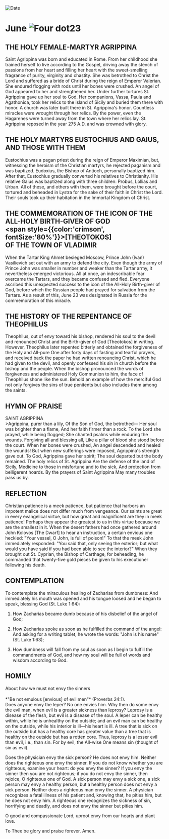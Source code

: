 
<RunningHead />
<Image src="/title-imprint.png" height={68} width={50} alt="Date" className="title-imprint"/>

# <div id="date">June <Image className="four-dot" src="/four-dot.png" height={15} width={15} alt="Four dot" />23</div>

## THE HOLY FEMALE-MARTYR AGRIPPINA

Saint Agrippina was born and educated in Rome. From her childhood she trained herself to live according to the Gospel, driving away the stench of passions from her heart and filling her heart with the sweet-smelling fragrance of purity, virginity and chastity. She was betrothed to Christ the Lord and suffered as a bride of Christ during the reign of Emperor Valerian. She endured flogging with rods until her bones were crushed. An angel of God appeared to her and strengthened her. Under further tortures St. Agrippina gave up her soul to God. Her companions, Vassa, Paula and Agathonica, took her relics to the island of Sicily and buried them there with honor. A church was later built there in St. Agrippina's honor. Countless miracles were wrought through her relics. By the power, even the Hagarenes were turned away from the town where her relics lay. St. Agrippina reposed in the year 275 A.D. and was crowned with glory.

## THE HOLY MARTYRS EUSTOCHIUS AND GAIUS, AND THOSE WITH THEM

Eustochius was a pagan priest during the reign of Emperor Maximian, but, witnessing the heroism of the Christian martyrs, he rejected paganism and was baptized. Eudoxius, the Bishop of Antioch, personally baptized him. After that, Eustochius gradually converted his relatives to Christianity. His relative Gaius was baptized along with three children: Probus, Lollias and Urban. All of these, and others with them, were brought before the court, tortured and beheaded in Lystra for the sake of their faith in Christ the Lord. Their souls took up their habitation in the Immortal Kingdom of Christ.

## THE COMMEMORATION OF THE ICON OF THE ALL-HOLY BIRTH-GIVER OF GOD<br /><span style={{color:'crimson', fontSize:'80%'}}>[THEOTOKOS]</span><br />OF THE TOWN OF VLADIMIR

When the Tartar King Ahmet besieged Moscow, Prince John (Ivan) Vasilievich set out with an army to defend the city. Even though the army of Prince John was smaller in number and weaker than the Tartar army, it nevertheless emerged victorious. All at once, an indescribable fear overcame the Tartars, and they became confused and fled. Everyone ascribed this unexpected success to the icon of the All-Holy Birth-giver of God, before which the Russian people had prayed for salvation from the Tartars. As a result of this, June 23 was designated in Russia for the commemoration of this miracle.

## THE HISTORY OF THE REPENTANCE OF THEOPHILUS

Theophilus, out of envy toward his bishop, rendered his soul to the devil and renounced Christ and the Birth-giver of God [Theotokos] in writing. However, Theophilus later repented bitterly and obtained the forgiveness of the Holy and All-pure One after forty days of fasting and tearful prayers, and received back the paper he had written renouncing Christ, which he had given to the devil, and openly confessed his sin in church before the bishop and the people. When the bishop pronounced the words of forgiveness and administered Holy Communion to him, the face of Theophilus shone like the sun. Behold an example of how the merciful God not only forgives the sins of true penitents but also includes them among the saints.

 
## HYMN OF PRAISE
<div style={{textAlign:'center', color:'crimson', fontWeight:'bold'}}>
SAINT AGRIPPINA
</div>
>Agrippina, purer than a lily,  
Of the Son of God, the betrothed—  
Her soul was brighter than a flame,  
And her faith firmer than a rock.  
To the Lord she prayed, while being flogged;  
She chanted psalms while enduring the wounds.  
Forgiving all and blessing all,  
Like a pillar of blood she stood before the court.  
When her bones were crushed,  
An angel descended and healed the wounds!  
But when new sufferings were imposed,  
Agrippina's strength gave out.  
To God, Agrippina gave her spirit;  
The soul departed but the body remained.  
The holy relics of St. Agrippina  
Are the defense of the land of Sicily,  
Medicine to those in misfortune and to the sick,  
And protection from belligerent hoards.  
By the prayers of Saint Agrippina  
May many troubles pass us by.  
 
## REFLECTION
 
Christian patience is a meek patience, but patience that harbors an impotent malice does not differ much from vengeance. Our saints are great in every evangelical virtue, but how great and magnificent are they in meek patience! Perhaps they appear the greatest to us in this virtue because we are the smallest in it. When the desert fathers had once gathered around John Kolovos [The Dwarf] to hear an instruction, a certain envious one heckled: "Your vessel, O John, is full of poison!" To that the meek John immediately responded: "You said that, only seeing the exterior; but what would you have said if you had been able to see the interior?" When they brought out St. Cyprian, the Bishop of Carthage, for beheading, he commanded that twenty-five gold pieces be given to his executioner following his death.

## CONTEMPLATION

To contemplate the miraculous healing of Zacharias from dumbness: And immediately his mouth was opened and his tongue loosed and he began to speak, blessing God (St. Luke 1:64):

1. How Zacharias became dumb because of his disbelief of the angel of God;

2. How Zacharias spoke as soon as he fulfilled the command of the angel: And asking for a writing tablet, he wrote the words: "John is his name" (St. Luke 1:63);

3. How dumbness will fall from my soul as soon as I begin to fulfill the commandments of God, and how my soul will be full of words and wisdom according to God.

## HOMILY
<div style={{textAlign:'center', color:'crimson', fontWeight:'bold'}}>
About how we must not envy the sinners
</div>
<br />
<div style={{textAlign:'right'}}>
*"Be not emulous [envious] of evil men"* (Proverbs 24:1).
</div>
Does anyone envy the leper? No one envies him. Why then do some envy the evil man, when evil is a greater sickness than leprosy? Leprosy is a disease of the flesh, but evil is a disease of the soul. A leper can be healthy within, while he is unhealthy on the outside; and an evil man can be healthy on the outside, while his interior is ill—his heart is ill. A tree that is sick on the outside but has a healthy core has greater value than a tree that is healthy on the outside but has a rotten core. Thus, leprosy is a lesser evil than evil, i.e., than sin. For by evil, the All-wise One means sin (thought of sin as evil).

Does the physician envy the sick person? He does not envy him. Neither does the righteous one envy the sinner. If you do not know whether you are righteous, examine your heart: do you envy the sinner? If you envy the sinner then you are not righteous; if you do not envy the sinner, then rejoice, O righteous one of God. A sick person may envy a sick one, a sick person may envy a healthy person, but a healthy person does not envy a sick person. Neither does a righteous man envy the sinner. A physician recognizes a fatal illness of his patient and, knowing that, he pities him, but he does not envy him. A righteous one recognizes the sickness of sin, horrifying and deadly, and does not envy the sinner but pities him.

O good and compassionate Lord, uproot envy from our hearts and plant love.

To Thee be glory and praise forever. Amen.